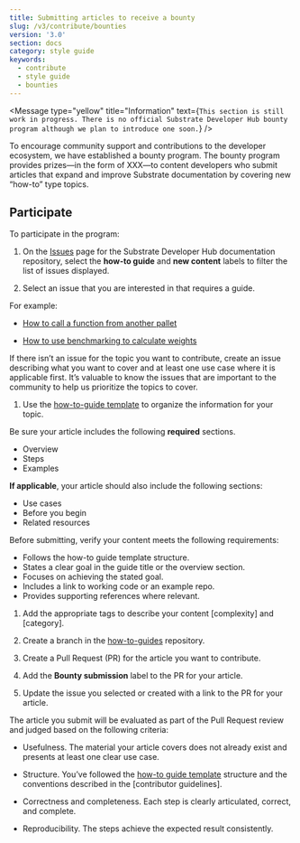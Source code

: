 ---
title: Submitting articles to receive a bounty
slug: /v3/contribute/bounties
version: '3.0'
section: docs
category: style guide
keywords:
  - contribute
  - style guide
  - bounties
---

<Message
  type="yellow"
  title="Information"
  text={`This section is still work in progress. There is no official Substrate Developer
Hub bounty program although we plan to introduce one soon.`}
/>

To encourage community support and contributions to the developer ecosystem, we have established a bounty program.
The bounty program provides prizes—in the form of XXX—to content developers who submit articles that expand and improve
Substrate documentation by covering new “how-to” type topics.

## Participate

To participate in the program:

1. On the [Issues](https://github.com/substrate-developer-hub/substrate-docs/issues) page for
   the Substrate Developer Hub documentation repository, select the **how-to guide** and **new content**
   labels to filter the list of issues displayed.

1. Select an issue that you are interested in that requires a guide.

For example:

- [How to call a function from another pallet](https://github.com/substrate-developer-hub/substrate-docs/issues/75)

- [How to use benchmarking to calculate weights](https://github.com/substrate-developer-hub/substrate-docs/issues/88)

If there isn’t an issue for the topic you want to contribute, create an issue describing what you want to cover and at
least one use case where it is applicable first. It’s valuable to know the issues that are important to the community
to help us prioritize the topics to cover.

1. Use the [how-to-guide template](https://github.com/substrate-developer-hub/substrate-docs/blob/main/static/assets/contribute-templates/how-to-template.md) to organize the information for your topic.

Be sure your article includes the following **required** sections.

- Overview
- Steps
- Examples

**If applicable**, your article should also include the following sections:

- Use cases
- Before you begin
- Related resources

Before submitting, verify your content meets the following requirements:

- Follows the how-to guide template structure.
- States a clear goal in the guide title or the overview section.
- Focuses on achieving the stated goal.
- Includes a link to working code or an example repo.
- Provides supporting references where relevant.

1. Add the appropriate tags to describe your content [complexity] and [category].

1. Create a branch in the [how-to-guides](https://github.com/substrate-developer-hub/substrate-docs/tree/main/v3/how-to-guides) repository.

1. Create a Pull Request (PR) for the article you want to contribute.

1. Add the **Bounty submission** label to the PR for your article.

1. Update the issue you selected or created with a link to the PR for your article.

The article you submit will be evaluated as part of the Pull Request review and judged based on the following criteria:

- Usefulness. The material your article covers does not already exist and presents at least one clear use case.

- Structure. You’ve followed the [how-to guide template](https://github.com/substrate-developer-hub/substrate-docs/blob/main/static/assets/contribute-templates/how-to-template.md) structure and the conventions described in the [contributor guidelines].

- Correctness and completeness. Each step is clearly articulated, correct, and complete.

- Reproducibility. The steps achieve the expected result consistently.
